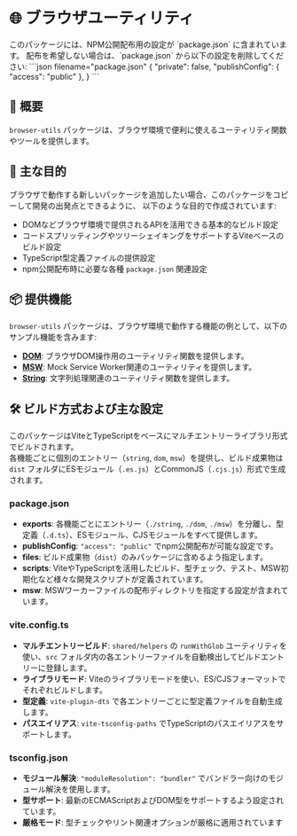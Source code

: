 
# 🌐 ブラウザユーティリティ

<Callout type="info">
  このパッケージには、NPM公開配布用の設定が `package.json` に含まれています。
  配布を希望しない場合は、`package.json` から以下の設定を削除してください:
  ```json filename="package.json"
  {
    "private": false,
    "publishConfig": {
      "access": "public"
    },
  }
  ```
</Callout>

## 📖 概要

`browser-utils` パッケージは、ブラウザ環境で便利に使えるユーティリティ関数やツールを提供します。

## 🎯 主な目的

ブラウザで動作する新しいパッケージを追加したい場合、このパッケージをコピーして開発の出発点とできるように、
以下のような目的で作成されています:

- DOMなどブラウザ環境で提供されるAPIを活用できる基本的なビルド設定
- コードスプリッティングやツリーシェイキングをサポートするViteベースのビルド設定
- TypeScript型定義ファイルの提供設定
- npm公開配布時に必要な各種 `package.json` 関連設定

## 📦 提供機能

`browser-utils` パッケージは、ブラウザ環境で動作する機能の例として、以下のサンプル機能を含みます:

- **[DOM](src/dom)**: ブラウザDOM操作用のユーティリティ関数を提供します。
- **[MSW](src/msw)**: Mock Service Worker関連のユーティリティを提供します。
- **[String](src/string)**: 文字列処理関連のユーティリティ関数を提供します。

## 🛠️ ビルド方式および主な設定

このパッケージはViteとTypeScriptをベースにマルチエントリーライブラリ形式でビルドされます。  
各機能ごとに個別のエントリー（`string`, `dom`, `msw`）を提供し、ビルド成果物は `dist` フォルダにESモジュール（`.es.js`）とCommonJS（`.cjs.js`）形式で生成されます。

### package.json

- **exports**: 各機能ごとにエントリー（`./string`, `./dom`, `./msw`）を分離し、型定義（`.d.ts`）、ESモジュール、CJSモジュールをすべて提供します。
- **publishConfig**: `"access": "public"` でnpm公開配布が可能な設定です。
- **files**: ビルド成果物（`dist`）のみパッケージに含めるよう指定します。
- **scripts**: ViteやTypeScriptを活用したビルド、型チェック、テスト、MSW初期化など様々な開発スクリプトが定義されています。
- **msw**: MSWワーカーファイルの配布ディレクトリを指定する設定が含まれています。

### vite.config.ts

- **マルチエントリービルド**: `shared/helpers` の `runWithGlob` ユーティリティを使い、`src` フォルダ内の各エントリーファイルを自動検出してビルドエントリーに登録します。
- **ライブラリモード**: Viteのライブラリモードを使い、ES/CJSフォーマットでそれぞれビルドします。
- **型定義**: `vite-plugin-dts` で各エントリーごとに型定義ファイルを自動生成します。
- **パスエイリアス**: `vite-tsconfig-paths` でTypeScriptのパスエイリアスをサポートします。

### tsconfig.json

- **モジュール解決**: `"moduleResolution": "bundler"` でバンドラー向けのモジュール解決を使用します。
- **型サポート**: 最新のECMAScriptおよびDOM型をサポートするよう設定されています。
- **厳格モード**: 型チェックやリント関連オプションが厳格に適用されています


